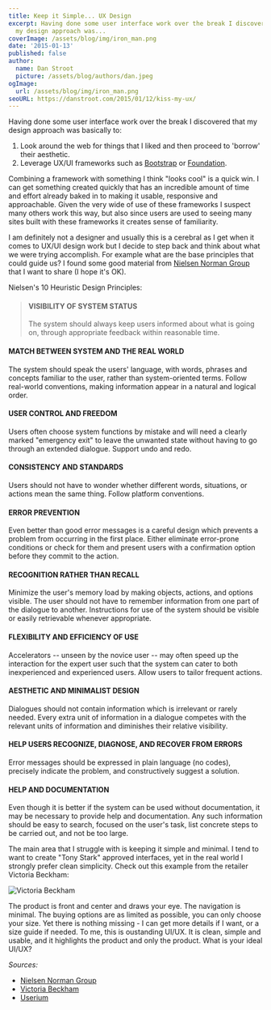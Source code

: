 ```yaml
---
title: Keep it Simple... UX Design
excerpt: Having done some user interface work over the break I discovered that
  my design approach was...
coverImage: /assets/blog/img/iron_man.png
date: '2015-01-13'
published: false
author:
  name: Dan Stroot
  picture: /assets/blog/authors/dan.jpeg
ogImage:
  url: /assets/blog/img/iron_man.png
seoURL: https://danstroot.com/2015/01/12/kiss-my-ux/
---
```


Having done some user interface work over the break I discovered that my design approach was basically to:

1. Look around the web for things that I liked and then proceed to 'borrow' their aesthetic.
2. Leverage UX/UI frameworks such as [Bootstrap](http://getbootstrap.com) or [Foundation](http://foundation.zurb.com/).

Combining a framework with something I think "looks cool" is a quick win. I can get something created quickly that has an incredible amount of time and effort already baked in to making it usable, responsive and approachable. Given the very wide of use of these frameworks I suspect many others work this way, but also since users are used to seeing many sites built with these frameworks it creates sense of familiarity.

I am definitely not a designer and usually this is a cerebral as I get when it comes to UX/UI design work but I decide to step back and think about what we were trying accomplish. For example what are the base principles that could guide us? I found some good material from [Nielsen Norman Group](http://www.nngroup.com/) that I want to share (I hope it's OK).

Nielsen's 10 Heuristic Design Principles:

> #### VISIBILITY OF SYSTEM STATUS
>
> The system should always keep users informed about what is going on, through appropriate feedback within reasonable time.

#### MATCH BETWEEN SYSTEM AND THE REAL WORLD

The system should speak the users' language, with words, phrases and concepts familiar to the user, rather than system-oriented terms. Follow real-world conventions, making information appear in a natural and logical order.

#### USER CONTROL AND FREEDOM

Users often choose system functions by mistake and will need a clearly marked "emergency exit" to leave the unwanted state without having to go through an extended dialogue. Support undo and redo.

#### CONSISTENCY AND STANDARDS

Users should not have to wonder whether different words, situations, or actions mean the same thing. Follow platform conventions.

#### ERROR PREVENTION

Even better than good error messages is a careful design which prevents a problem from occurring in the first place. Either eliminate error-prone conditions or check for them and present users with a confirmation option before they commit to the action.

#### RECOGNITION RATHER THAN RECALL

Minimize the user's memory load by making objects, actions, and options visible. The user should not have to remember information from one part of the dialogue to another. Instructions for use of the system should be visible or easily retrievable whenever appropriate.

#### FLEXIBILITY AND EFFICIENCY OF USE

Accelerators -- unseen by the novice user -- may often speed up the interaction for the expert user such that the system can cater to both inexperienced and experienced users. Allow users to tailor frequent actions.

#### AESTHETIC AND MINIMALIST DESIGN

Dialogues should not contain information which is irrelevant or rarely needed. Every extra unit of information in a dialogue competes with the relevant units of information and diminishes their relative visibility.

#### HELP USERS RECOGNIZE, DIAGNOSE, AND RECOVER FROM ERRORS

Error messages should be expressed in plain language (no codes), precisely indicate the problem, and constructively suggest a solution.

#### HELP AND DOCUMENTATION

Even though it is better if the system can be used without documentation, it may be necessary to provide help and documentation. Any such information should be easy to search, focused on the user's task, list concrete steps to be carried out, and not be too large.

The main area that I struggle with is keeping it simple and minimal. I tend to want to create "Tony Stark" approved interfaces, yet in the real world I strongly prefer clean simplicity. Check out this example from the retailer Victoria Beckham:

![Victoria Beckham](https://danstroot.imgix.net/assets/blog/img/VICTORIA_BECKHAM.png)

The product is front and center and draws your eye. The navigation is minimal. The buying options are as limited as possible, you can only choose your size. Yet there is nothing missing - I can get more details if I want, or a size guide if needed. To me, this is oustanding UI/UX. It is clean, simple and usable, and it highlights the product and only the product. What is your ideal UI/UX?

_Sources:_

- [Nielsen Norman Group](http://www.nngroup.com/)
- [Victoria Beckham](https://www.victoriabeckham.com)
- [Userium](https://userium.com/)
